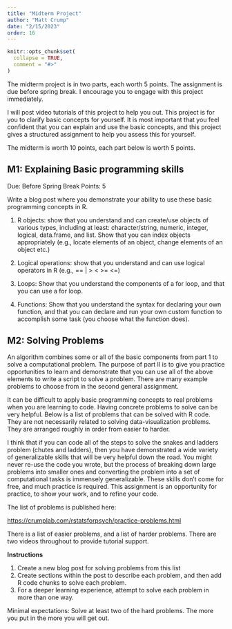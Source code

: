 ```yaml
---
title: "Midterm Project"
author: "Matt Crump"
date: "2/15/2023"
order: 16
---
```


```r
knitr::opts_chunk$set(
  collapse = TRUE,
  comment = "#>"
)
```

The midterm project is in two parts, each worth 5 points. The assignment is due before spring break. I encourage you to engage with this project immediately.

I will post video tutorials of this project to help you out. This project is for you to clarify basic concepts for yourself. It is most important that you feel confident that you can explain and use the basic concepts, and this project gives a structured assignment to help you assess this for yourself.

The midterm is worth 10 points, each part below is worth 5 points.

## M1: Explaining Basic programming skills

Due: Before Spring Break
Points: 5

Write a blog post where you demonstrate your ability to use these basic programming concepts in R. 

1. R objects: show that you understand and can create/use objects of various types, including at least: character/string, numeric, integer, logical, data.frame, and list. Show that you can index objects appropriately (e.g., locate elements of an object, change elements of an object etc.)

2. Logical operations: show that you understand and can use logical operators in R (e.g., == | > < >= <=)

3. Loops: Show that you understand the components of a for loop, and that you can use a for loop. 

4. Functions: Show that you understand the syntax for declaring your own function, and that you can declare and run your own custom function to accomplish some task (you choose what the function does).


## M2: Solving Problems

An algorithm combines some or all of the basic components from part 1 to solve a computational problem. The purpose of part II is to give you practice opportunities to learn and demonstrate that you can use all of the above elements to write a script to solve a problem. There are many example problems to choose from in the second general assignment.

It can be difficult to apply basic programming concepts to real problems when you are learning to code. Having concrete problems to solve can be very helpful. Below is a list of problems that can be solved with R code. They are not necessarily related to solving data-visualization problems. They are arranged roughly in order from easier to harder. 

I think that if you can code all of the steps to solve the snakes and ladders problem (chutes and ladders), then you have demonstrated a wide variety of generalizable skills that will be very helpful down the road. You might never re-use the code you wrote, but the process of breaking down large problems into smaller ones and converting the problem into a set of computational tasks is immensely generalizable. These skills don't come for free, and much practice is required. This assignment is an opportunity for practice, to show your work, and to refine your code.

The list of problems is published here:

<https://crumplab.com/rstatsforpsych/practice-problems.html>

There is a list of easier problems, and a list of harder problems. There are two videos throughout to provide tutorial support. 

**Instructions**

1. Create a new blog post for solving problems from this list
2. Create sections within the post to describe each problem, and then add R code chunks to solve each problem.
3. For a deeper learning experience, attempt to solve each problem in more than one way.

Minimal expectations: Solve at least two of the hard problems. The more you put in the more you will get out.



